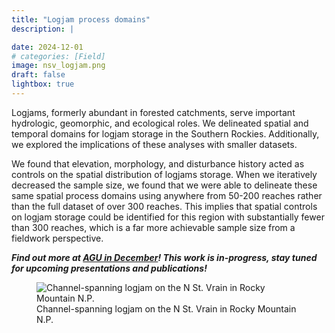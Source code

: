 ```yaml
---
title: "Logjam process domains"
description: |

date: 2024-12-01
# categories: [Field]
image: nsv_logjam.png
draft: false 
lightbox: true
---
```


  Logjams, formerly abundant in forested catchments, serve important hydrologic, geomorphic, and ecological roles. We delineated spatial and temporal domains for logjam storage in the Southern Rockies. Additionally, we explored the implications of these analyses with smaller datasets.
  
  We found that elevation, morphology, and disturbance history acted as controls on the spatial distribution of logjams storage. When we iteratively decreased the sample size, we found that we were able to delineate these same spatial process domains using anywhere from 50-200 reaches rather than the full dataset of over 300 reaches. This implies that spatial controls on logjam storage could be identified for this region with substantially fewer than 300 reaches, which is a far more achievable sample size from a fieldwork perspective. 
  

***Find out more at [AGU in December](https://agu.confex.com/agu/agu24/meetingapp.cgi/Paper/1511942)! This work is in-progress, stay tuned for upcoming presentations and publications!***

![Channel-spanning logjam on the N St. Vrain in Rocky Mountain N.P.](nsv_logjam.png){group="my-group"}